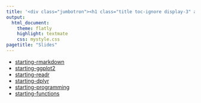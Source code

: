 ```yaml
---
title: '<div class="jumbotron"><h1 class="title toc-ignore display-3" align="center">Slides</h1><p class="lead" align="center">Danielle Navarro</p></div>'
output:
  html_document:
    theme: flatly
    highlight: textmate
    css: mystyle.css
pagetitle: "Slides"
---
```


- [starting-rmarkdown](./starting-rmarkdown)
- [starting-ggplot2](./starting-ggplot2)
- [starting-readr](./starting-readr)
- [starting-dplyr](./starting-dplyr)
- [starting-programming](./starting-programming)
- [starting-functions](./starting-functions)
